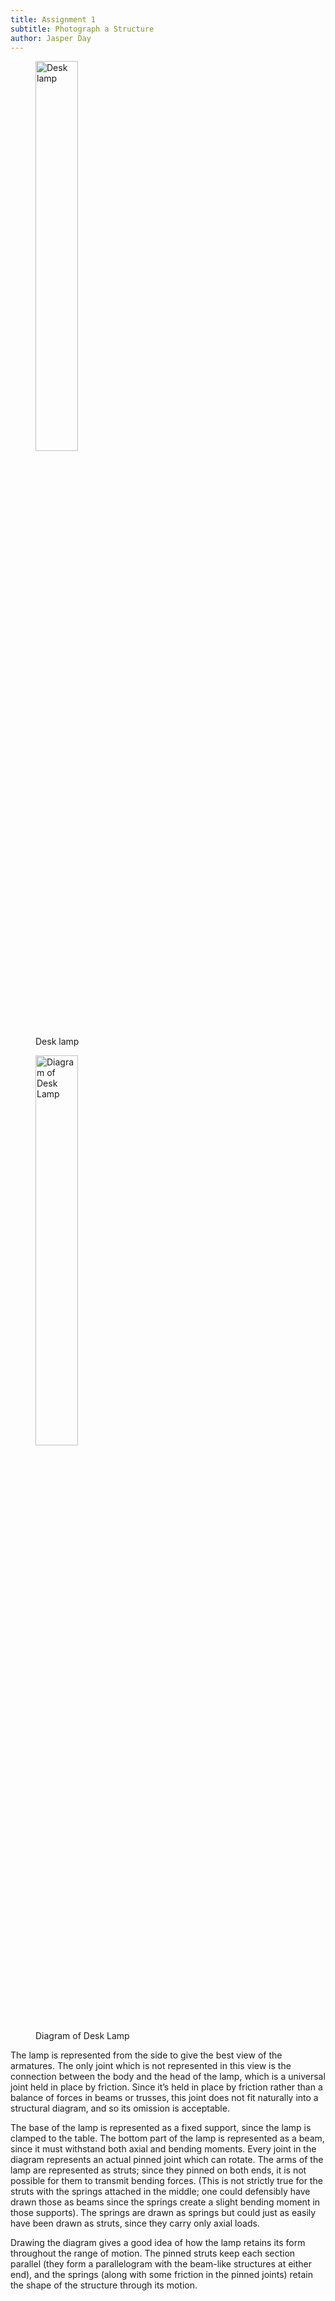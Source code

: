 ```yaml
---
title: Assignment 1
subtitle: Photograph a Structure
author: Jasper Day
---
```


:::{#fig-diagram}
![Desk lamp](Images/A1_Lamp_Picture.jpg){width="40%"}

![Diagram of Desk Lamp](Images/A1_Lamp_Diagram.png){width="40%"}
:::

The lamp is represented from the side to give the best view of the armatures. The only joint which is not represented in this view is the connection between the body and the head of the lamp, which is a universal joint held in place by friction. Since it's held in place by friction rather than a balance of forces in beams or trusses, this joint does not fit naturally into a structural diagram, and so its omission is acceptable.

The base of the lamp is represented as a fixed support, since the lamp is clamped to the table. The bottom part of the lamp is represented as a beam, since it must withstand both axial and bending moments. Every joint in the diagram represents an actual pinned joint which can rotate. The arms of the lamp are represented as struts; since they pinned on both ends, it is not possible for them to transmit bending forces. (This is not strictly true for the struts with the springs attached in the middle; one could defensibly have drawn those as beams since the springs create a slight bending moment in those supports). The springs are drawn as springs but could just as easily have been drawn as struts, since they carry only axial loads.

Drawing the diagram gives a good idea of how the lamp retains its form throughout the range of motion. The pinned struts keep each section parallel (they form a parallelogram with the beam-like structures at either end), and the springs (along with some friction in the pinned joints) retain the shape of the structure through its motion.